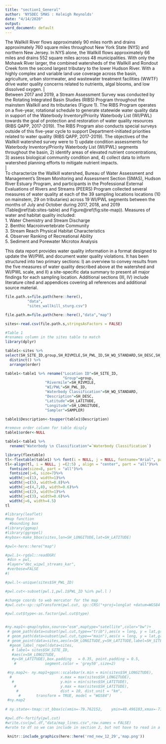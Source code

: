 ---
title: "section1_General"
author: 'NYSDEC SMAS : Keleigh Reynolds'
date: "4/14/2020"
output: 
word_document: default
---
The Wallkill River flows approximately 90 miles north and drains approximately 760 square miles throughout New York State (NYS) and northern New Jersey. In NYS alone, the Wallkill flows approximately 66 miles and drains 552 square miles across 48 municipalities. With only the Mohawk River larger, the combined watersheds of the Wallkill and Rondout Creek form the second largest tributary to the lower Hudson River. With a highly complex and variable land use coverage across the basin, agriculture, urban stormwater, and wastewater treatment facilities (WWTF) drive water quality concerns related to nutrients, algal blooms, and low dissolved oxygen. 
|  
Between 2017 and 2019, a Stream Assessment Survey was conducted by the Rotating Integrated Basin Studies (RIBS) Program throughout the mainstem Wallkill and its tributaries (Figure 1). The RIBS Program operates on a five-year, rotational schedule to generate statewide water quality data in support of the Waterbody Inventory/Priority Waterbody List (WI/PWL) towards the goal of protection and restoration of water quality resources (RIBS QAPP, 2017-2019). The RIBS Program also conducts special surveys outside of this five-year cycle to support Department-initiated priorities related to water quality (RIBS QAPP, 2017-2019). The objectives of the Wallkill watershed survey were to 1) update condition assessments for Waterbody Inventory/Priority Waterbody List (WI/PWL) segments throughout the basin, 2) identify areas of elevated nutrient concentrations, 3) assess biological community condition and, 4) collect data to inform watershed planning efforts to mitigate nutrient impacts.  
|  
To characterize the Wallkill watershed, Bureau of Water Assessment and Management’s Stream Monitoring and Assessment Section (SMAS), Hudson River Estuary Program, and participants in the Professional External Evaluations of Rivers and Streams (PEERS) Program collected several measures of water quality at each of the 39 sampling locations locations (10 on mainstem, 29 on tributaries) across 19 WI/PWL segments between the months of July and October during 2017, 2018, and 2019 (Table\@ref(tab:sites-table) and Figure\@ref(fig:site-map)). Measures of water and habitat quality included:  
1. Water Chemistry and Stream Discharge   
2. Benthic Macroinvertebrate Community  
3. Stream Reach Physical Habitat Characteristics  
4. Observer Ranking of Recreational Ability  
5. Sediment and Porewater Microtox Analysis  

This data report provides water quality information in a format designed to update the WI/PWL and document water quality violations. It has been structured into two primary sections: I) an overview to convey results from the five measures of water quality described above at the watershed and WI/PWL scale, and II) a site-specific data summary to present all major findings for each sampling location. Additional sections (III, IV) include literature cited and appendices covering all references and additional source material.


```{r include=FALSE,message=FALSE,warning=FALSE}

file.path.s=file.path(here::here(),
          "data",
          "sites_wallkill_sturg.csv")

file.path.m=file.path(here::here(),"data","map")

sites<-read.csv(file.path.s,stringsAsFactors = FALSE)


```


```{r include=FALSE,message=FALSE,warning=FALSE}
#Table 1
#renames column in the sites table to match
library(dplyr)

table1<-sites %>% 
select(SH_SITE_ID,group,SH_RIVMILE,SH_PWL_ID,SH_WQ_STANDARD,SH_DESC,SH_LATITUDE,SH_LONGITUDE,order, SAMPLER) %>% 
  distinct() %>% 
  arrange(order)

table1<-table1 %>% rename("Location ID"=SH_SITE_ID,
                          "Group"=group,
                  "Rivermile"=SH_RIVMILE,
                  "WI/PWL"=SH_PWL_ID,
                  "Waterbody Classification"=SH_WQ_STANDARD,
                  "Description"=SH_DESC,
                  "Latitude"=SH_LATITUDE,
                  "Longitude"=SH_LONGITUDE,
                  "Sampler"=SAMPLER)

table1$Description<-toupper(table1$Description)

#remove order column for table disply
table1$order<-NULL

table1<-table1 %>% 
  rename("Waterbody \n Classification"=`Waterbody Classification`)


```

<!---BLOCK_LANDSCAPE_START--->

```{r tab.id="sites-table",  echo=FALSE, message=FALSE, warning=FALSE, tab.cap="Wallkill River (WALK) sampling locations. Locations are ordered from upstream to downstream according to river mile and mainstem confluence"}
library(flextable)
tl<-flextable(table1) %>% font(i = NULL, j = NULL, fontname="Arial", part = "all") %>% theme_zebra() %>% autofit()
tl<-align(tl, i = NULL, j =(2:5) , align = "center", part = "all")%>%
  fontsize(size=8, part = "all")%>%
  fontsize(j=6, size=7)%>%
  width(j=c(1), width=1)%>%
  width(j=c(5), width=0.8)%>%
  width(j=c(4,7,8), width=0.6)%>%
  width(j=c(2), width=1)%>%
  width(j=c(3), width=0.6)%>%
  width(j=6, width=4.5)
tl
```

<!---BLOCK_LANDSCAPE_STOP--->

```{r site-map, fig.cap="Map of Wallkill River (WALK) sampling locations. Site names reference the Location ID and River Mile presented in the sites table.", echo=FALSE, message=FALSE, warning=FALSE,fig.width=7,fig.height=8}

#library(leaflet)
#map function
  #bounding box
#library(ggmap)
#library(ggrepel)
#nybox<-make_bbox(sites,lon=SH_LONGITUDE,lat=SH_LATITUDE)

#pwl<-here::here("map")

#pwl.1<-rgdal::readOGR(
 #dsn = pwl,
 #layer="dec_wipwl_streams_kar",
 #verbose=FALSE
#)

#pwl.l<-unique(sites$SH_PWL_ID)

#pwl.cut<-subset(pwl.1,pwl.1$PWL_ID %in% pwl.l )

#change coords to web mercator for the map
#pwl.cut<-sp::spTransform(pwl.cut, sp::CRS("+proj=longlat +datum=WGS84 +no_defs"))

#pwl.cut$type<-as.factor(pwl.cut$type)


#ny.map1<-qmap(nybox,source="osm",maptype="satellite",color="bw")+
 # geom_path(data=subset(pwl.cut,type=="trib"),aes(x = long, y = lat,group=group),color="steelblue1",alpha=0.5)+
 # geom_path(data=subset(pwl.cut,type=="main"),aes(x = long, y = lat,group=group),color="slateblue3",size=0.9)+
 # geom_point(data=sites,aes(x=SH_LONGITUDE,y=SH_LATITUDE,label=SH_SITE_ID,color=group,shape=SAMPLER),size=4)+ 
  #geom_label_repel(data=sites,
   # label= sites$SH_SITE_ID, 
   #aes(x=SH_LONGITUDE,
   #y=SH_LATITUDE),box.padding   = 0.35, point.padding = 0.5,
    #             segment.color = 'grey50',size=2)

 #ny.map2<- ny.map1+ggsn::scalebar(x.min = min(sites$SH_LONGITUDE),
  #                      x.max = max(sites$SH_LONGITUDE),
   #                     y.min = min(sites$SH_LATITUDE),
    #                    y.max = max(sites$SH_LATITUDE),
     #                   dist = 10, dist_unit = "km",
      #       transform = TRUE, model = "WGS84")
 #ny.map2
 
# ny.state<-tmap::st_bbox(c(xmin=-79.762152,	ymin=40.496103,xmax=-71.85621,ymax=45.01585),crs=st_crs(ny.map.2))

#pwl.df<-fortify(pwl.cut)
#write.csv(pwl.df,"data/map_lines.csv",row.names = FALSE)
#wrote to df so we can include in section 2, but not have to read in a .shp file

 knitr::include_graphics(here::here('rmd_new_12_29','map.png'))

```






